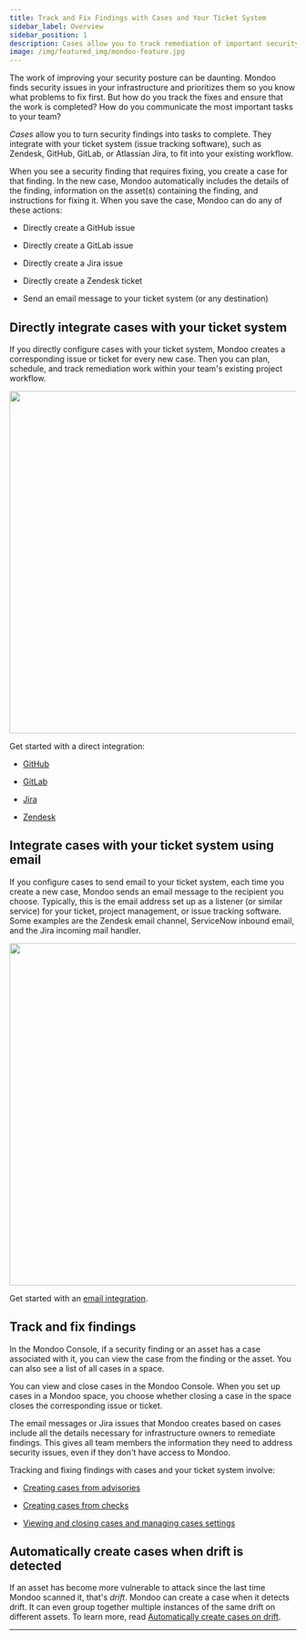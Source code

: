 ```yaml
---
title: Track and Fix Findings with Cases and Your Ticket System
sidebar_label: Overview
sidebar_position: 1
description: Cases allow you to track remediation of important security findings in your Ticket system of choice, such as Jira, GitHub, GitLab, or Zendesk.
image: /img/featured_img/mondoo-feature.jpg
---
```



The work of improving your security posture can be daunting. Mondoo finds security issues in your infrastructure and prioritizes them so you know what problems to fix first. But how do you track the fixes and ensure that the work is completed? How do you communicate the most important tasks to your team?

*Cases* allow you to turn security findings into tasks to complete. They integrate with your ticket system (issue tracking software), such as Zendesk, GitHub, GitLab, or Atlassian Jira, to fit into your existing workflow.

When you see a security finding that requires fixing, you create a case for that finding. In the new case, Mondoo automatically includes the details of the finding, information on the asset(s) containing the finding, and instructions for fixing it. When you save the case, Mondoo can do any of these actions:

- Directly create a GitHub issue

- Directly create a GitLab issue

- Directly create a Jira issue

- Directly create a Zendesk ticket

- Send an email message to your ticket system (or any destination)

## Directly integrate cases with your ticket system

If you directly configure cases with your ticket system, Mondoo creates a corresponding issue or ticket for every new case. Then you can plan, schedule, and track remediation work within your team's existing project workflow.

<img src={casesDirectDiagram} width="600" />

Get started with a direct integration:

- [GitHub](/platform/cases/setup-github/)

- [GitLab](/platform/cases/setup-gitlab/)

- [Jira](/platform/cases/setup/)

- [Zendesk](/platform/cases/setup-zendesk/)

## Integrate cases with your ticket system using email

If you configure cases to send email to your ticket system, each time you create a new case, Mondoo sends an email message to the recipient you choose. Typically, this is the email address set up as a listener (or similar service) for your ticket, project management, or issue tracking software. Some examples are the Zendesk email channel, ServiceNow inbound email, and the Jira incoming mail handler.

<img src={casesEmailDiagram} width="600" />

Get started with an [email integration](/platform/cases/setup-email/).

## Track and fix findings

In the Mondoo Console, if a security finding or an asset has a case associated with it, you can view the case from the finding or the asset. You can also see a list of all cases in a space.

You can view and close cases in the Mondoo Console. When you set up cases in a Mondoo space, you choose whether closing a case in the space closes the corresponding issue or ticket.

The email messages or Jira issues that Mondoo creates based on cases include all the details necessary for infrastructure owners to remediate findings. This gives all team members the information they need to address security issues, even if they don't have access to Mondoo.

Tracking and fixing findings with cases and your ticket system involve:

- [Creating cases from advisories](/platform/cases/advisories/)

- [Creating cases from checks](/platform/cases/checks/)

- [Viewing and closing cases and managing cases settings](/platform/cases/manage/)

## Automatically create cases when drift is detected

If an asset has become more vulnerable to attack since the last time Mondoo scanned it, that's _drift_. Mondoo can create a case when it detects drift. It can even group together multiple instances of the same drift on different assets. To learn more, read [Automatically create cases on drift](/platform/cases/manage#automatically-create-cases-on-drift).

---

